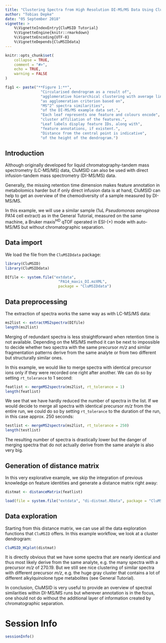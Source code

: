 ```yaml
---
title: "Clustering Spectra from High Resolution DI-MS/MS Data Using CluMSID"
author: "Tobias Depke"
date: "05 September 2018"
vignette: >
    %\VignetteIndexEntry{CluMSID Tutorial}
    %\VignetteEngine{knitr::rmarkdown}
    %\VignetteEncoding{UTF-8}
    %\VignetteDepends{CluMSIDdata}
---
```


```r
knitr::opts_chunk$set(
    collapse = TRUE,
    comment = "#>",
    echo = TRUE,
    warning = FALSE
)
```

<style>
p.caption {
    font-size: 80%;
    text-align: left;
}
</style>

```r
fig1 <- paste("**Figure 1:**",
                "Circularised dendrogram as a result of",
                "agglomerative hierarchical clustering with average linkage",
                "as agglomeration criterion based on",
                "MS^2^ spectra similarities",
                "of the DI-MS/MS example data set.",
                "Each leaf represents one feature and colours encode",
                "cluster affiliation of the features.",
                "Leaf labels display feature IDs, along with",
                "feature annotations, if existent.",
                "Distance from the central point is indicative",
                "of the height of the dendrogram.")
```

## Introduction

Although originally developed for liquid chromatography-tandem mass 
spectrometry (LC-MS/MS) data, CluMSID can also be used with 
direct infusion-tandem mass spectrometry (DI-MS/MS) data.

Generally, the missing retention time dimension makes feature annotation
in metabolomics harder but if only direct infusion data is at hand,
CluMSID can help to get an overview of the chemodiversity of a sample
measured by DI-MS/MS.

In this example, we will use a similar sample (1uL *Pseudomonas aeruginosa* 
PA14 cell extract) as in the General Tutorial, measured on the same machine,
a Bruker maxis^HD^ qTOF operated in ESI-(+) mode with auto-MS/MS but without
chromatographic separation.

## Data import

We load the file from the `CluMSIDdata` package:

```r
library(CluMSID)
library(CluMSIDdata)

DIfile <- system.file("extdata", 
                        "PA14_maxis_DI.mzXML",
                        package = "CluMSIDdata")
```

## Data preprocessing

The extraction of spectra works the same way as with LC-MS/MS data:

```r
ms2list <- extractMS2spectra(DIfile)
length(ms2list)
```

Merging of redundant spectra is less straightforward when retention time 
is not available. Depending on the MS/MS method it can be next to impossible 
to decide whether two spectra with the same precursor *m/z* and similar
fragmentation patterns derive from the same analyte or from two different 
but structurally similar ones.

In this example, we would like to merge spectra with identical precursor ions
only if they were recorded one right after another. We can do so by setting
`rt_tolerance` to 1 second:

```r
featlist <- mergeMS2spectra(ms2list, rt_tolerance = 1)
length(featlist)
```

We see that we have hardly reduced the number of spectra in the list.
If we would decide to merge all spectra with identical precursor *m/z*
from the entire run, we could do so by setting `rt_tolerance` to the
duration of the run, in this case approx. 250 seconds:

```r
testlist <- mergeMS2spectra(ms2list, rt_tolerance = 250)
length(testlist)
```

The resulting number of spectra is drastically lower but the danger of
merging spectra that do not actually derive from the same analyte
is also very big.

## Generation of distance matrix

In this very explorative example, we skip the integration of previous
knowledge on feature identities and generate a distance matrix
right away:

```r
distmat <- distanceMatrix(featlist)
```

```r
load(file = system.file("extdata", "di-distmat.RData", package = "CluMSIDdata"))
```

## Data exploration

Starting from this distance matrix, we can use all the data exploration 
functions that `CluMSID` offers. In this example workflow, 
we look at a cluster dendrogram:

```r
CluMSID_HCplot(distmat)
```

It is directly obvious that we have some spectra that are nearly identical
and thus most likely derive from the same analyte, e.g. the many spectra with
a precursor *m/z* of 270.19. But we still see nice clustering of similar
spectra with different precursor *m/z*, e.g. the huge gray cluster that 
contains a lot of different alkylquinolone type metabolites (see General
Tutorial).

In conclusion, CluMSID is very useful to provide an overview of spectral
similarities within DI-MS/MS runs but wherever annotation is in the focus,
one should not do without the additional layer of information created by
chromatographic separation.

# Session Info
```r
sessionInfo()
```
